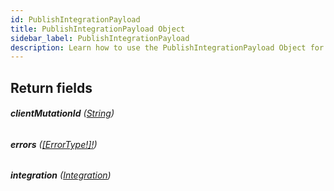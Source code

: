 ```yaml
---
id: PublishIntegrationPayload
title: PublishIntegrationPayload Object
sidebar_label: PublishIntegrationPayload
description: Learn how to use the PublishIntegrationPayload Object for 's API.
---
```


## Return fields

###### <b>clientMutationId</b> ([String](api/schema/scalar/String.mdx))

###### <b>errors</b> ([[ErrorType!]!](api/schema/object/ErrorType.mdx))

###### <b>integration</b> ([Integration](api/schema/object/Integration.mdx))
